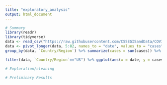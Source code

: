 ```yaml
---
title: "exploratory_analysis"
output: html_document
---
```


```r
# Summary
library(readr)
library(tidyverse)
data <- read_csv("https://raw.githubusercontent.com/CSSEGISandData/COVID-19/master/csse_covid_19_data/csse_covid_19_time_series/time_series_covid19_confirmed_global.csv")
data <- pivot_longer(data, 5:82, names_to = "date", values_to = "cases")
group_by(data, `Country/Region`) %>% summarize(cases = sum(cases)) %>% arrange(desc(cases))

filter(data, `Country/Region`=="US") %>% ggplot(aes(x = date, y = cases)) + geom_line()
```

```r
# Exploration/cleaning
```

```r
# Preliminary Results
```